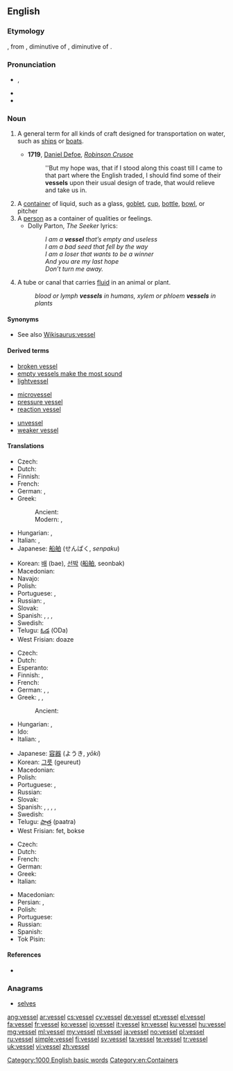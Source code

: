 ==English==

===Etymology===
{{etyl|fro}} {{term|vaissel|lang=fro}}, from {{etyl|la}} {{term|vascellum|vāscellum|lang=la}}, diminutive of {{term|vasculum|vāsculum|lang=la}}, diminutive of {{term|vas|vās|vessel|lang=la}}.

===Pronunciation===
* {{IPA|/ˈvɛs.əl/}}, {{X-SAMPA|/"vEs.@l/}}
* {{audio|en-us-vessel.ogg|Audio (US)}}
* {{rhymes|ɛsəl}}

===Noun===
{{en-noun}}

# {{nautical}} A general term for all kinds of craft designed for transportation on water, such as [[ship]]s or [[boat]]s.
#* '''1719''', [[w:Daniel Defoe|Daniel Defoe]], ''[[w:Robinson Crusoe|Robinson Crusoe]]''
#*: ''But my hope was, that if I stood along this coast till I came to that part where the English traded, I should find some of their '''vessels''' upon their usual design of trade, that would relieve and take us in.
# A [[container]] of liquid, such as a glass, [[goblet]], [[cup]], [[bottle]], [[bowl]], or pitcher
# A [[person]] as a container of qualities or feelings.
#* Dolly Parton, ''The Seeker'' lyrics:
#*: ''I am a '''vessel''' that’s empty and useless'' <BR />''I am a bad seed that fell by the way''<BR />''I am a loser that wants to be a winner''<BR />''And you are my last hope''<BR />''Don’t turn me away.''
# {{biology}} A tube or canal that carries [[fluid]] in an animal or plant.
#: ''blood or lymph '''vessels''' in humans, xylem or phloem '''vessels''' in plants''

====Synonyms====
* See also [[Wikisaurus:vessel]]

====Derived terms====
{{rel-top3|Terms derived from the noun "vessel"}}
* [[broken vessel]]
* [[empty vessels make the most sound]]
* [[lightvessel]]
{{rel-mid3}}
* [[microvessel]]
* [[pressure vessel]]
* [[reaction vessel]]
{{rel-mid3}}
* [[unvessel]]
* [[weaker vessel]]
{{rel-bottom}}

====Translations====
{{trans-top|craft}}
* Czech: {{t+|cs|loď|f}}
* Dutch: {{t+|nl|vaartuig|n}}
* Finnish: {{t+|fi|alus}}
* French: {{t+|fr|vaisseau|m}}
* German: {{t+|de|Schiff}}, {{t+|de|Boot|n}}
* Greek:
*: Ancient: {{tø|grc|πλοίον|n|xs=Ancient Greek}}
*: Modern: {{t+|el|σκάφος|n|tr=skáfos}}, {{t+|el|πλοίο|n|tr=ploío}}
* Hungarian: {{t|hu|vízi jármű}}, {{t+|hu|hajó}}
* Italian: {{t+|it|vascello|m}}, {{t+|it|imbarcazione|f}}
* Japanese: [[船舶]] (せんぱく, ''senpaku'')
{{trans-mid}}
* Korean: [[배]] (bae), [[선박]] ([[船舶]], seonbak)
* Macedonian: {{t|mk|пловило|n|tr=plóvilo}}
* Navajo: {{tø|nv|tsin naaʼeeł}}
* Polish: {{t+|pl|statek|m}}
* Portuguese: {{t+|pt|barco|m}}, {{t+|pt|navio|m}}
* Russian: {{t+|ru|корабль|m|tr=korábl’}}, {{t+|ru|судно|m|tr=súdno}}
* Slovak: {{t-|sk|loď|f}}
* Spanish: {{t+|es|embarcación|f}}, {{t+|es|barco|m}}, {{t+|es|vaso|m}}, {{t|es|casco|m}}
* Swedish: {{t+|sv|fartyg|n}}
* Telugu: [[ఓడ]] (ODa)
* West Frisian: doaze
{{trans-bottom}}

{{trans-top|container}}
* Czech: {{t+|cs|nádoba|f}}
* Dutch: {{t+|nl|vat|n}}
* Esperanto: {{t-|eo|vazo|xs=Esperanto}}
* Finnish: {{t+|fi|astia}}, {{t+|fi|säiliö}}
* French: {{t+|fr|recipient|m|alt=récipient}}
* German: {{t+|de|Gefäß|n}}, {{t+|de|Behälter|m}}, {{t+|de|Behältnis|n}}
* Greek: {{t+|el|σκεύος|n|tr=skévos}}, {{t+|el|δοχείο|n|tr=dokheío}}, {{t+|el|αγγείο|n|tr=angeío}}
*: Ancient: {{tø|grc|ἀγγεῖον|n|tr=angeion|sc=polytonic}}
* Hungarian: {{t+|hu|edény}}, {{t+|hu|tál}}
* Ido: {{t+|io|vazo|xs=Ido}}
* Italian: {{t+|it|recipiente|m}}, {{t+|it|contenitore|m}}
{{trans-mid}}
* Japanese: [[容器]] (ようき, ''yōki'')
* Korean: [[그릇]] (geureut)
* Macedonian: {{t-|mk|сад|m|tr=sad}}
* Polish: {{t+|pl|naczynie|n}}
* Portuguese: {{t+|pt|vasilha|f}}, {{t+|pt|vaso|m}}
* Russian: {{t+|ru|сосуд|m|tr=sosúd}}
* Slovak: {{t-|sk|nádoba|f}}
* Spanish: {{t+|es|recipiente|m}}, {{t+|es|receptáculo|m}}, {{t+|es|vaso|m}}, {{t+|es|vasija|f}}, {{t|es|recinto}}
* Swedish: {{t|sv|behållare|c}}
* Telugu: [[పాత్ర]] (paatra)
* West Frisian: fet, bokse
{{trans-bottom}}

{{trans-top|tube or canal that carries fluid in an animal or plant}}
* Czech: {{t-|cs|céva|f}}
* Dutch: {{t+|nl|vat|n}}
* French: {{t+|fr|vaisseau|m}}
* German: {{t+|de|Gefäß|n}}
* Greek: {{t+|el|αγγείο|n|tr=angeío}}
* Italian: {{t+|it|vaso|m}}
{{trans-mid}}
* Macedonian: {{t-|mk|сад|m|tr=sad}}
* Persian: {{t|fa|آوند|tr=âvand|sc=fa-Arab}}, {{t|fa|رگ|tr=rag|sc=fa-Arab}}
* Polish: {{t+|pl|naczynie|n}}
* Portuguese: {{t+|pt|vaso|m}}
* Russian: {{t+|ru|сосуд|m|tr=sosúd}}
* Spanish: {{t+|es|vaso|m}}
* Tok Pisin: {{t|tpi|mambu}}
{{trans-bottom}}

====References====
* {{R:Webster NCD 1974}}

===Anagrams===
* [[selves#English|selves]]

[[Category:1000 English basic words]]
[[Category:en:Containers]]

[[ang:vessel]]
[[ar:vessel]]
[[cs:vessel]]
[[cy:vessel]]
[[de:vessel]]
[[et:vessel]]
[[el:vessel]]
[[fa:vessel]]
[[fr:vessel]]
[[ko:vessel]]
[[io:vessel]]
[[it:vessel]]
[[kn:vessel]]
[[ku:vessel]]
[[hu:vessel]]
[[mg:vessel]]
[[ml:vessel]]
[[my:vessel]]
[[nl:vessel]]
[[ja:vessel]]
[[no:vessel]]
[[pl:vessel]]
[[ru:vessel]]
[[simple:vessel]]
[[fi:vessel]]
[[sv:vessel]]
[[ta:vessel]]
[[te:vessel]]
[[tr:vessel]]
[[uk:vessel]]
[[vi:vessel]]
[[zh:vessel]]